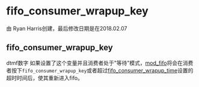 # fifo_consumer_wrapup_key

由 Ryan Harris创建，最后修改日期是在2018.02.07

## fifo_consumer_wrapup_key

dtmf数字 如果设置了这个变量并且消费者处于"等待"模式，[mod_fifo](../FreeSWITCH-Explained/Modules/mod_fifo_3966031.mdx#-add)将会在消费者按下`fifo_consumer_wrapup_key`或者超过[fifo_consumer_wrapup_time](../FreeSWITCH-Explained/Dialplan/Variables-Master-List_16352570.mdx#fifo_consumer_wrapup_time)设置的超时时间后，使其重新进入fifo。